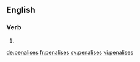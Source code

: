 ==English==

===Verb===
{{head|en}}

# {{en-third-person singular of|penalise}}

[[de:penalises]]
[[fr:penalises]]
[[sv:penalises]]
[[vi:penalises]]